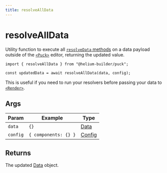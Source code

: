 ```yaml
---
title: resolveAllData
---
```


# resolveAllData

Utility function to execute all [`resolveData` methods](/docs/api-reference/configuration/component-config#resolvedatadata-params) on a data payload outside of the [`<Puck>`](/docs/api-reference/components/puck) editor, returning the updated value.

```tsx copy
import { resolveAllData } from "@helium-builder/puck";

const updatedData = await resolveAllData(data, config);
```

This is useful if you need to run your resolvers before passing your data to [`<Render>`](/docs/api-reference/components/render).

## Args

| Param    | Example              | Type                                               |
| -------- | -------------------- | -------------------------------------------------- |
| `data`   | `{}`                 | [Data](/docs/api-reference/data)                   |
| `config` | `{ components: {} }` | [Config](/docs/api-reference/configuration/config) |

## Returns

The updated [Data](/docs/api-reference/data) object.
